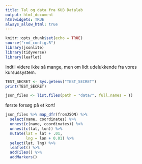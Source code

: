 ```yaml
---
title: Tal og data fra KUB Datalab
output: html_document
htmlwidgets: TRUE
always_allow_html: true
---
```

```r
knitr::opts_chunk$set(echo = TRUE)
source("rmd_config.R")
library(jsonlite)
library(tidyverse)
library(leaflet)
```

Indtil videre ikke så mange, men om lidt udelukkende fra vores kursussystem.

```r
TEST_SECRET <- Sys.getenv("TEST_SECRET")
print(TEST_SECRET)
```

```r
json_files <- list.files(path = "data/", full.names = T)
```

første forsøg på et kort!

```r
json_files %>% map_dfr(fromJSON) %>% 
  select(name, coordinates) %>% 
  unnest(c(name, coordinates)) %>% 
  unnest(c(lat, lon)) %>% 
  mutate(lat = lat + .01,
         lng = lon + 0.01) %>% 
  select(lat, lng) %>% 
  leaflet() %>% 
  addTiles() %>% 
  addMarkers()

```

